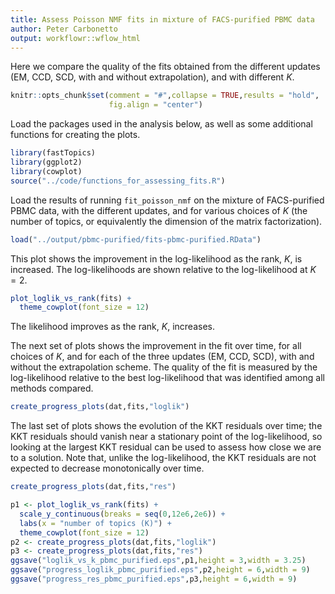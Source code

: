 ```yaml
---
title: Assess Poisson NMF fits in mixture of FACS-purified PBMC data
author: Peter Carbonetto
output: workflowr::wflow_html
---
```


Here we compare the quality of the fits obtained from the different
updates (EM, CCD, SCD, with and without extrapolation), and with
different $K$.

```r
knitr::opts_chunk$set(comment = "#",collapse = TRUE,results = "hold",
                      fig.align = "center")
```

Load the packages used in the analysis below, as well as some
additional functions for creating the plots.

```r
library(fastTopics)
library(ggplot2)
library(cowplot)
source("../code/functions_for_assessing_fits.R")
```

Load the results of running `fit_poisson_nmf` on the mixture of
FACS-purified PBMC data, with the different updates, and for various
choices of $K$ (the number of topics, or equivalently the dimension of
the matrix factorization).

```r
load("../output/pbmc-purified/fits-pbmc-purified.RData")
```

This plot shows the improvement in the log-likelihood as the rank,
$K$, is increased. The log-likelihoods are shown relative to the
log-likelihood at $K = 2$. 

```r
plot_loglik_vs_rank(fits) +
  theme_cowplot(font_size = 12)
```

The likelihood improves as the rank, $K$, increases.

The next set of plots shows the improvement in the fit over time, for
all choices of $K$, and for each of the three updates (EM, CCD, SCD),
with and without the extrapolation scheme. The quality of the fit is
measured by the log-likelihood relative to the best log-likelihood
that was identified among all methods compared.

```r
create_progress_plots(dat,fits,"loglik")
```

The last set of plots shows the evolution of the KKT residuals over
time; the KKT residuals should vanish near a stationary point of the
log-likelihood, so looking at the largest KKT residual can be used to
assess how close we are to a solution. Note that, unlike the
log-likelihood, the KKT residuals are not expected to decrease
monotonically over time.

```r
create_progress_plots(dat,fits,"res")
```

```r
p1 <- plot_loglik_vs_rank(fits) +
  scale_y_continuous(breaks = seq(0,12e6,2e6)) +
  labs(x = "number of topics (K)") +
  theme_cowplot(font_size = 12)
p2 <- create_progress_plots(dat,fits,"loglik")
p3 <- create_progress_plots(dat,fits,"res")
ggsave("loglik_vs_k_pbmc_purified.eps",p1,height = 3,width = 3.25)
ggsave("progress_loglik_pbmc_purified.eps",p2,height = 6,width = 9)
ggsave("progress_res_pbmc_purified.eps",p3,height = 6,width = 9)
```
